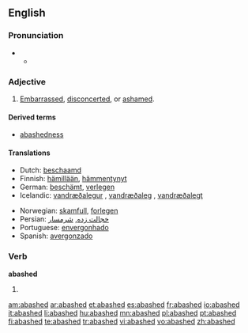==English==

===Pronunciation===
* {{a|RP}}
** {{IPA|/əˈbæʃt/}}

===Adjective===
{{en-adj}}

# [[embarrassed|Embarrassed]], [[disconcerted]], or [[ashamed]].

====Derived terms====
* [[abashedness]]

====Translations====
{{trans-top|embarrassed}}
* Dutch: [[beschaamd]]
* Finnish: [[hämillään]], [[hämmentynyt]]
* German: [[beschämt]], [[verlegen]]
* Icelandic: [[vandræðalegur]] {{m}}, [[vandræðaleg]] {{f}}, [[vandræðalegt]] {{n}}
{{trans-mid}}
* Norwegian: [[skamfull]], [[forlegen]]
* Persian: [[خجالت زده]], [[شرمسار]]
* Portuguese: [[envergonhado]]
* Spanish: [[avergonzado]]
{{trans-bottom}}

===Verb===
'''abashed'''

# {{past of|[[abash]]}}

[[am:abashed]]
[[ar:abashed]]
[[et:abashed]]
[[es:abashed]]
[[fr:abashed]]
[[io:abashed]]
[[it:abashed]]
[[li:abashed]]
[[hu:abashed]]
[[mn:abashed]]
[[pl:abashed]]
[[pt:abashed]]
[[fi:abashed]]
[[te:abashed]]
[[tr:abashed]]
[[vi:abashed]]
[[vo:abashed]]
[[zh:abashed]]